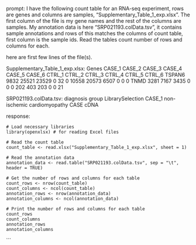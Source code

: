 prompt:
I have the following count table for an RNA-seq experiment, rows are genes and columns are samples, "Supplementary_Table_1_exp.xlsx". The first column of the file is my gene names and the rest of the columns are samples. My annotation data is here  "SRP021193.colData.tsv", it contains sample annotations and rows of this matches the columns of count table, first column is the sample ids. Read the tables count number of rows and columns for each.

here are first few lines of the file(s).

Supplementary_Table_1_exp.xlsx:
Genes	CASE_1	CASE_2	CASE_3	CASE_4	CASE_5	CASE_6	CTRL_1	CTRL_2	CTRL_3	CTRL_4	CTRL_5	CTRL_6
TSPAN6	9832	25521	23529	0	32	0	10558	20573	6507	0	0	 0
TNMD	3281	 7167	 3435	0	 0	0	  202	  403	 203	0	0	21


SRP021193.colData.tsv:
	diagnosis	group	LibrarySelection
CASE_1	non-ischemic cardiomyopathy	CASE	cDNA


response:
```
# Load necessary libraries
library(openxlsx) # for reading Excel files

# Read the count table
count_table <- read.xlsx("Supplementary_Table_1_exp.xlsx", sheet = 1)

# Read the annotation data
annotation_data <- read.table("SRP021193.colData.tsv", sep = "\t", header = TRUE)

# Get the number of rows and columns for each table
count_rows <- nrow(count_table)
count_columns <- ncol(count_table)
annotation_rows <- nrow(annotation_data)
annotation_columns <- ncol(annotation_data)

# Print the number of rows and columns for each table
count_rows
count_columns
annotation_rows
annotation_columns
```
```
